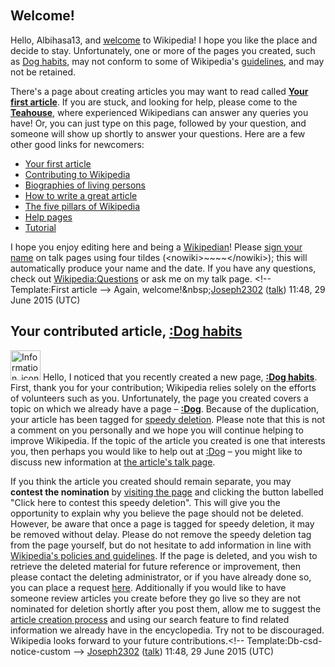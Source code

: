 <article id="47108893" title=User talk:Albihasa13>
	<talkpage id="47108893" title="User talk:Albihasa13">

== Welcome! ==

Hello, Albihasa13, and [[Project:Introduction|welcome]] to Wikipedia!  I hope you like the place and decide to stay. Unfortunately, one or more of the pages you created, such as [[Dog habits]], may not conform to some of Wikipedia's [[Wikipedia:List of policies|guidelines]], and may not be retained. 

There's a page about creating articles you may want to read called '''[[Wikipedia:Your first article|Your first article]]'''. If you are stuck, and looking for help, please come to the '''[[Wikipedia:Teahouse|Teahouse]]''', where experienced Wikipedians can answer any queries you have! Or, you can just type '''{{tl|help me}}''' on this page, followed by your question, and someone will show up shortly to answer your questions. Here are a few other good links for newcomers:
* [[Wikipedia:Your first article|Your first article]]
* [[Wikipedia:Contributing to Wikipedia|Contributing to Wikipedia]]
* [[Wikipedia:Biographies of living persons|Biographies of living persons]]
* [[Wikipedia:Article development|How to write a great article]]
* [[Wikipedia:Five pillars|The five pillars of Wikipedia]]
* [[Help:Contents|Help pages]]
* [[Wikipedia:Tutorial|Tutorial]]
I hope you enjoy editing here and being a [[Wikipedia:Wikipedians|Wikipedian]]! Please [[Wikipedia:Signatures|sign your name]] on talk pages using four tildes (&lt;nowiki&gt;~~~~&lt;/nowiki&gt;); this will automatically produce your name and the date. If you have any questions, check out [[Wikipedia:Questions]] or ask me on my talk page. &lt;!-- Template:First article --&gt; Again, welcome!&amp;nbsp;[[User:Joseph2302|Joseph2302]] ([[User talk:Joseph2302|talk]]) 11:48, 29 June 2015 (UTC)

==Your contributed article, [[:Dog habits]]==
[[Image:Information icon4.svg|48px|left|alt=|link=]]
{{Quote box|quote=&lt;p&gt;If this is the first article that you have created, you may want to read [[WP:Your first article|the guide to writing your first article]].&lt;/p&gt;&lt;p&gt;You may want to consider using the [[Wikipedia:Article wizard|Article Wizard]] to help you create articles.&lt;/p&gt;|width=20%|align=right}}
Hello, I noticed that you recently created a new page, '''[[:Dog habits]]'''. First, thank you for your contribution; Wikipedia relies solely on the efforts of volunteers such as you. Unfortunately, the page you created covers a topic on which we already have a page – '''[[:Dog]]'''. Because of the duplication, your article has been tagged for [[WP:A10|speedy deletion]]. Please note that this is not a comment on you personally and we hope you will continue helping to improve Wikipedia. If the topic of the article you created is one that interests you, then perhaps you would like to help out at [[:Dog]] – you might like to discuss new information at [[Talk:Dog|the article's talk page]]. 

If you think the article you created should remain separate, you may '''contest the nomination''' by [[:Dog habits|visiting the page]] and clicking the button labelled &quot;Click here to contest this speedy deletion&quot;. This will give you the opportunity to explain why you believe the page should not be deleted. However, be aware that once a page is tagged for speedy deletion, it may be removed without delay. Please do not remove the speedy deletion tag from the page yourself, but do not hesitate to add information in line with [[Wikipedia:List of policies|Wikipedia's policies and guidelines]]. If the page is deleted, and you wish to retrieve the deleted material for future reference or improvement, then please contact the deleting administrator, or if you have already done so, you can place a request [[WP:RFUD|here]]. Additionally if you would like to have someone review articles you create before they go live so they are not nominated for deletion shortly after you post them, allow me to suggest the [[WP:AFC|article creation process]] and using our search feature to find related information we already have in the encyclopedia. Try not to be discouraged. Wikipedia looks forward to your future contributions.&lt;!-- Template:Db-csd-notice-custom --&gt; [[User:Joseph2302|Joseph2302]] ([[User talk:Joseph2302|talk]]) 11:48, 29 June 2015 (UTC)
	</talkpage>
</article>